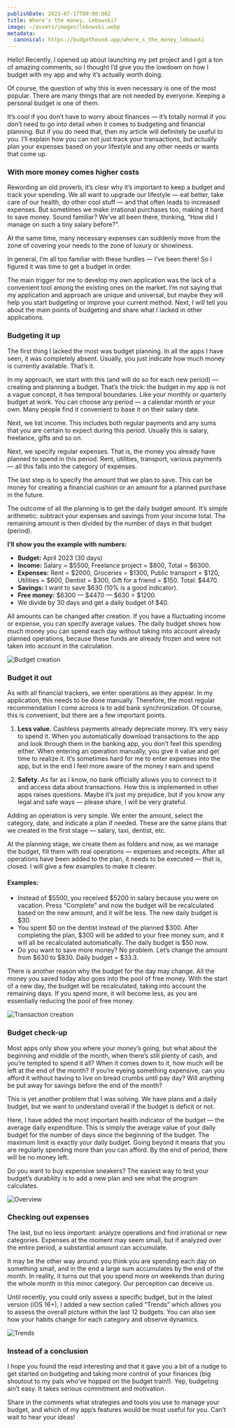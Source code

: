 ```yaml
---
publishDate: 2023-07-17T00:00:00Z
title: Where’s the money, Lebowski?
image: ~/assets/images/lebowski.webp
metadata:
  canonical: https://budgethound.app/where_s_the_money_lebowski
---
```


Hello! Recently, I opened up about launching my pet project and I got a ton of amazing comments, so I thought I’d give you the lowdown on how I budget with my app and why it’s actually worth doing.

Of course, the question of why this is even necessary is one of the most popular. There are many things that are not needed by everyone. Keeping a personal budget is one of them.

It’s cool if you don’t have to worry about finances — it’s totally normal if you don’t need to go into detail when it comes to budgeting and financial planning. But if you do need that, then my article will definitely be useful to you. I’ll explain how you can not just track your transactions, but actually plan your expenses based on your lifestyle and any other needs or wants that come up.

### With more money comes higher costs

Rewording an old proverb, it’s clear why it’s important to keep a budget and track your spending. We all want to upgrade our lifestyle — eat better, take care of our health, do other cool stuff — and that often leads to increased expenses. But sometimes we make irrational purchases too, making it hard to save money. Sound familiar? We’ve all been there, thinking, “How did I manage on such a tiny salary before?”.

At the same time, many necessary expenses can suddenly move from the zone of covering your needs to the zone of luxury or showiness.

In general, I’m all too familiar with these hurdles — I’ve been there! So I figured it was time to get a budget in order.

The main trigger for me to develop my own application was the lack of a convenient tool among the existing ones on the market. I’m not saying that my application and approach are unique and universal, but maybe they will help you start budgeting or improve your current method. Next, I will tell you about the main points of budgeting and share what I lacked in other applications.

### Budgeting it up

The first thing I lacked the most was budget planning. In all the apps I have seen, it was completely absent. Usually, you just indicate how much money is currently available. That’s it.

In my approach, we start with this (and will do so for each new period) — creating and planning a budget. That’s the trick: the budget in my app is not a vague concept, it has temporal boundaries. Like your monthly or quarterly budget at work. You can choose any period — a calendar month or your own. Many people find it convenient to base it on their salary date.

Next, we list income. This includes both regular payments and any sums that you are certain to expect during this period. Usually this is salary, freelance, gifts and so on.

Next, we specify regular expenses. That is, the money you already have planned to spend in this period. Rent, utilities, transport, various payments — all this falls into the category of expenses.

The last step is to specify the amount that we plan to save. This can be money for creating a financial cushion or an amount for a planned purchase in the future.

The outcome of all the planning is to get the daily budget amount. It’s simple arithmetic: subtract your expenses and savings from your income total. The remaining amount is then divided by the number of days in that budget (period).

**I’ll show you the example with numbers:**

 - **Budget:** April 2023 (30 days)
- **Income:** Salary = $5500, Freelance project = $800, Total = $6300.
- **Expenses:** Rent = $2000, Groceries = $1300, Public transport = $120, Utilities = $600, Dentist = $300, Gift for a friend = $150. Total: $4470.
- **Savings:** I want to save $630 (10% is a good indicator).
- **Free money:** $6300 — $4470 — $630 = $1200.
- We divide by 30 days and get a daily budget of $40.

All amounts can be changed after creation. If you have a fluctuating income or expense, you can specify average values. The daily budget shows how much money you can spend each day without taking into account already planned operations, because these funds are already frozen and were not taken into account in the calculation.

![Budget creation](~/assets/images/lebowski_1.webp)

### Budget it out

As with all financial trackers, we enter operations as they appear. In my application, this needs to be done manually. Therefore, the most regular recommendation I come across is to add bank synchronization. Of course, this is convenient, but there are a few important points.

1. **Less value.** Cashless payments already depreciate money. It’s very easy to spend it. When you automatically download transactions to the app and look through them in the banking app, you don’t feel this spending either. When entering an operation manually, you give it value and get time to realize it. It’s sometimes hard for me to enter expenses into the app, but in the end I feel more aware of the money I earn and spend

1. **Safety.** As far as I know, no bank officially allows you to connect to it and access data about transactions. How this is implemented in other apps raises questions. Maybe it’s just my prejudice, but if you know any legal and safe ways — please share, I will be very grateful.

Adding an operation is very simple. We enter the amount, select the category, date, and indicate a plan if needed. These are the same plans that we created in the first stage — salary, taxi, dentist, etc.

At the planning stage, we create them as folders and now, as we manage the budget, fill them with real operations — expenses and receipts. After all operations have been added to the plan, it needs to be executed — that is, closed. I will give a few examples to make it clearer.

#### Examples:

 - Instead of $5500, you received $5200 in salary because you were on vacation. Press “Complete” and now the budget will be recalculated based on the new amount, and it will be less. The new daily budget is $30.
- You spent $0 on the dentist instead of the planned $300. After completing the plan, $300 will be added to your free money sum, and it will all be recalculated automatically. The daily budget is $50 now.
- Do you want to save more money? No problem. Let’s change the amount from $630 to $830. Daily budget = $33.3.

There is another reason why the budget for the day may change. All the money you saved today also goes into the pool of free money. With the start of a new day, the budget will be recalculated, taking into account the remaining days. If you spend more, it will become less, as you are essentially reducing the pool of free money.

![Transaction creation](~/assets/images/lebowski_2.webp)

### Budget check-up

Most apps only show you where your money’s going, but what about the beginning and middle of the month, when there’s still plenty of cash, and you’re tempted to spend it all? When it comes down to it, how much will be left at the end of the month? If you’re eyeing something expensive, can you afford it without having to live on bread crumbs until pay day? Will anything be put away for savings before the end of the month?

This is yet another problem that I was solving. We have plans and a daily budget, but we want to understand overall if the budget is deficit or not.

Here, I have added the most important health indicator of the budget — the average daily expenditure. This is simply the average value of your daily budget for the number of days since the beginning of the budget. The maximum limit is exactly your daily budget. Going beyond it means that you are regularly spending more than you can afford. By the end of period, there will be no money left.

Do you want to buy expensive sneakers? The easiest way to test your budget’s durability is to add a new plan and see what the program calculates.

![Overview](~/assets/images/lebowski_3.webp)

### Checking out expenses

The last, but no less important: analyze operations and find irrational or new categories. Expenses at the moment may seem small, but if analyzed over the entire period, a substantial amount can accumulate.

It may be the other way around: you think you are spending each day on something small, and in the end a large sum accumulates by the end of the month. In reality, it turns out that you spend more on weekends than during the whole month in this minor category. Our perception can deceive us.

Until recently, you could only assess a specific budget, but in the latest version (iOS 16+), I added a new section called “Trends” which allows you to assess the overall picture within the last 12 budgets. You can also see how your habits change for each category and observe dynamics.

![Trends](~/assets/images/lebowski_4.webp)

### Instead of a conclusion

I hope you found the read interesting and that it gave you a bit of a nudge to get started on budgeting and taking more control of your finances (big shoutout to my pals who’ve hopped on the budget train!). Yep, budgeting ain’t easy. It takes serious commitment and motivation.

Share in the comments what strategies and tools you use to manage your budget, and which of my app’s features would be most useful for you. Can’t wait to hear your ideas!